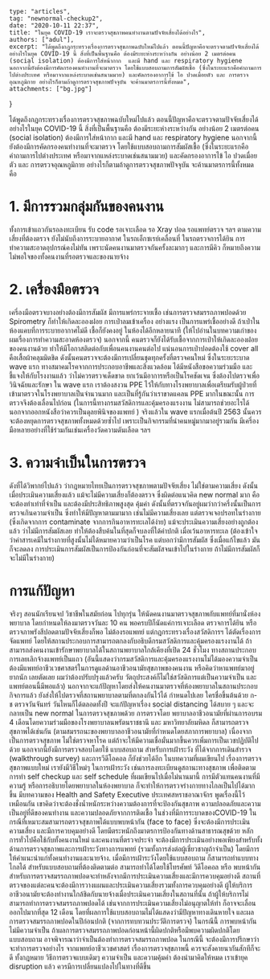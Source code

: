 	type: "articles",
	tag: "newnormal-checkup2",
	date: "2020-10-11 22:37",
    title: "ในยุค COVID-19 เราจะตรวจสุขภาพคนทำงานตามปัจจัยเสี่ยงได้อย่างไร",
    authors: ["adul"],
	excerpt: "ได้พูดถึงกฎกระทรวงเรื่องการตรวจสุขภาพฉบับใหม่ไปแล้ว ตอนนี้ปัญหาคือจะตรวจตามปัจจัยเสี่ยงได้อย่างไรในยุค COVID-19 นี้ สิ่งที่เป็นพื้นฐานคือ ต้องมีระยะห่างระหว่างกัน อย่างน้อย 2 เมตรต่อคน (social isolation) ต้องมีการใส่หน้ากาก  และมี hand และ respiratory hygiene นอกจากนี้ยังต้องมีการคัดกรองคนทำงานที่จะมาตรวจ โดยใช้แบบสอบถามการสัมผัสเชื้อ (ซึ่งในระยะแรกคือคำถามการไปต่างประเทศ หรือมาจากแหล่งระบาดเช่นสนามมวย) และคัดกรองอาการไข้ ไอ ปวดเมื่อยตัว และ การตรวจอุณหภูมิกาย อย่างไรก็ตามถ้าดูการตรวจสุขภาพปัจจุบัน จะค้านมาตรการนี้ทั้งหมด",
	attachments: ["bg.jpg"]
}

ได้พูดถึงกฎกระทรวงเรื่องการตรวจสุขภาพฉบับใหม่ไปแล้ว ตอนนี้ปัญหาคือจะตรวจตามปัจจัยเสี่ยงได้อย่างไรในยุค COVID-19 นี้ สิ่งที่เป็นพื้นฐานคือ ต้องมีระยะห่างระหว่างกัน อย่างน้อย 2 เมตรต่อคน (social isolation) ต้องมีการใส่หน้ากาก  และมี hand และ respiratory hygiene นอกจากนี้ยังต้องมีการคัดกรองคนทำงานที่จะมาตรวจ โดยใช้แบบสอบถามการสัมผัสเชื้อ (ซึ่งในระยะแรกคือคำถามการไปต่างประเทศ หรือมาจากแหล่งระบาดเช่นสนามมวย) และคัดกรองอาการไข้ ไอ ปวดเมื่อยตัว และ การตรวจอุณหภูมิกาย อย่างไรก็ตามถ้าดูการตรวจสุขภาพปัจจุบัน จะค้านมาตรการนี้ทั้งหมด คือ
# 1. มีการรวมกลุ่มกันของคนงาน
ทั้งการเข้าแถวกันรอลงทะเบียน รับ code รอเจาะเลือด รอ Xray ปอด รอแพทย์ตรวจ ฯลฯ ตามความเสี่ยงที่ต้องตรวจ ยังไม่นับถึงการระบายอากาศ ในรถเอ็กซเรย์เคลื่อนที่ ในรถตรวจการได้ยิน  การทำความสะอาดอุปกรณ์คงไม่ทัน เพราะนัดคนงานมาตรวจกันครั้งละมากๆ และการมีคิว ก็หมายถึงความไม่พอใจของทั้งคนงานที่รอตรวจและของนายจ้าง
# 2. เครื่องมือตรวจ
เครี่องมือตรวจบางอย่างต้องมีการสัมผัส มีการแพร่กระจายเชื้อ เช่นการตรวจสมรรถภาพปอดด้วย Spirometry ก็ทำให้เกิดละอองฝอย การเป่าลมเข้าเครื่อง อย่างแรง เป็นการแพร่เชื้ออย่างดี ถ้าเป่าในห้องแคบที่การระบายอากาศไม่ดี เชื้อก็ยังคงอยู่ ในห้องได้อีกหลายนาที (ให้ไปอ่านในบทความเก่าของผมเรื่องการทำความสะอาดห้องตรวจ) นอกจากนี้ คนตรวจก็ยังได้รับเชื้อจากการเป่าให้เกิดละอองฝอยของคนงานด้วย ทำให้มีโอกาสติดต่อกับเพื่อนคนงานคนต่อไป แน่นอนการเป่าปอดต้องใช้ cover all คือเสื้อผ้าคลุมมิดชิด ดังนั้นคนตรวจจะต้องมีการเปลี่ยนชุดทุกครั้งที่ตรวจคนใหม่ ซึ่งในระยะระบาด wave แรก ทางสมาคมโรคจากการประกอบอาชีพและสิ่งแวดล้อม ได้มีหนังสือขอความร่วมมือ และชี้แจงให้กับโรงงานแล้ว ว่าไม่ควรตรวจเด็ดขาด ยกเว้นมีอาการหรือเป็นโรคชัดเจน ซึ่งต้องไปตรวจเพื่อวินิจฉัยและรักษา ใน wave แรก เราต้องสงวน PPE ไว้ให้กับทางโรงพยาบาลเพื่อเตรียมรับผู้ป่วยที่เข้ามาตรวจในโรงพยาบาลเป็นจำนวนมาก และเป็นที่รู้กันว่าเราขาดแคลน PPE มากในขณะนั้น การตรวจจึงต้องเลื่อนไปก่อน (ในการนี้ทางกรมสวัสดิการและคุ้มครองแรงงาน ไม่สามารถช่วยอะไรได้นอกจากออกหนังสือว่าควรเป็นดุลยพินิจของแพทย์ ) จริงแล้วใน wave แรกเมื่อต้นปี 2563 นั้นควรจะต้องหยุดการตรวจสุขภาพทั้งหมดด้วยซ้ำไป เพราะเป็นกิจกรรมที่นำคนหมู่มากมาอยู่รวมกัน มีเครี่องมือหลายอย่างที่ใช้ร่วมกันเช่นเครื่องวัดความดันเลือด ฯลฯ
# 3. ความจำเป็นในการตรวจ
ดังที่ได้วิพากย์ไปแล้ว ว่ากฎหมายไทยเป็นการตรวจสุขภาพตามปัจจัยเสี่ยง ไม่ใช่ตามความเสี่ยง ดังนั้นเมื่อประเมินความเสี่ยงแล้ว แม้จะไม่มีความเสี่ยงก็ต้องตรวจ ซึ่งผิดต่อแนวคิด new normal มาก คือจะต้องทำเท่าที่จำเป็น และต้องมีประสิทธิภาพสูงสุด คุ้มค่า ดังนั้นที่ตรวจกันอยู่ผมว่ากว่าครึ่งนั้นเป็นการตรวจเกินความจำเป็น ซึ่งทำให้มีปัญหาตามมามาก เช่นไม่มีความเสี่ยงเลย แต่ตรวจเจอปรอทในร่างกาย (ซึ่งเกิดจากการ contaminate จากการกินอาหารทะเลได้ง่าย) แม้จะประเมินความเสี่ยงอย่างถูกต้องแล้ว ว่าไม่มีการสัมผัสเลย ทำให้ต้องสืบค้นในที่สุดก็จบลงที่ใด้ค่าปกติ เมื่อเว้นอาหารทะเล (ต้องเข้าใจว่าค่าสารเคมีในร่างกายที่สูงนั้นไม่ได้หมายความว่าเป็นโรค แต่บอกว่ามีการสัมผัส ซึ่งเมื่อแก้ไขแล้ว มันก็จะลดลง การประเมินการสัมผัสเป็นการป้องกันก่อนที่จะสัมผัสจนเข้าไปในร่างกาย ถ้าไม่มีการสัมผัสก็จะไม่มีในร่างกาย)
# การแก้ปัญหา
จริงๆ สอนนักเรียนจป วิชาชีพในสมัยก่อน ไปทุกรุ่น ให้นัดคนงานมาตรวจสุขภาพกับแพทย์ที่มานั่งห้องพยาบาล โดยกำหนดให้ลงมาตรวจวันละ 10 คน พอครบปีก็นัดแค่การเจาะเลือด ตรวจการได้ยิน หรือตรวจภาพรังสีปอดตามปัจจัยเสี่ยงก็พอ ไม่ต้องรอแพทย์ แต่กฎกระทรวงเรื่องสวัสดิการฯ ได้ตัดเรื่องการจัดแพทย์ โดยให้สถานประกอบการสามารถตกลงกับอธิบดีกรมสวัสดิการและคุ้มครองแรงงานได้ ถ้าสามารถส่งคนงานเข้ารักษาพยาบาลได้ในสถานพยาบาลใกล้เคียงที่เปิด 24 ชั่วโมง ทางสถานประกอบการเลยเลิกจ้างแพทย์เป็นแถว (อันนี้แสดงว่ากรมสวัสดิการและคุ้มครองแรงงานไม่ได้มองความจำเป็นต้องมีแพทย์อาชีวเวชศาสตร์ในการดูแลด้านอาชีวอนามัยสุขภาพของคนงาน หรือคิดว่าหาแพทย์มาอยู่ยากนัก เลยตัดเลย ผมว่าต้องปรับปรุงแล้วครับ วัตถุประสงค์ก็ไม่ใช่สวัสดิการแต่เป็นความจำเป็น และแพทย์ตอนนี้มีพอแล้ว)
นอกจากจะแก้ปัญหาโดยส่งให้คนงานมาตรวจที่ห้องพยาบาลในสถานประกอบกิจการแล้ว ยังส่งให้ไปตรวจที่สถานพยาบาลตามที่ตกลงกันไว้ได้ กำหนดไปเลย ใครชื่อขึ้นต้นด้วย ก- ช ตรวจวันจันทร์ วันไหนก็ได้ตลอดทั้งปี จะแก้ปัญหาเรื่อง social distancing ได้สบาย ๆ และจะกลายเป็น new normal ในการตรวจสุขภาพด้วย
การตรวจโดย พยาบาลอาชีวอนามัยที่ผ่านการอบรม 4 เดือนโดยความร่วมมือของโรงพยาบาลนพรัตนราชธานี และ มหาวิทยาลัยมหิดล ก็สามารถตรวจสุขภาพได้เช่นกัน (ตามสมรรถนะของพยาบาลอาชีวอนามัยที่กำหนดโดยสภาการพยาบาล) เนื่องจากเป็นการตรวจสุขภาพ ไม่ใช่ตรวจหาโรค แต่ถ้าจะให้มีความเชื่อมั่นมากขึ้นควรเพิ่มการเป็นเวชปฏิบัติไปด้วย 
นอกจากนี้ยังมีการตรวจสอบโดยใช้ แบบสอบถาม สำหรับการเฝ้าระวัง ที่ได้จากการเดินสำรวจ (walkthrough survey)  และการวีดีโอคอล ก็ยังช่วยได้อีก
ในบทความที่ผมเขียนไป เรื่องการตรวจสุขภาพแบบใหม่  เรายังมีวิธีใหม่ๆ ในการเฝ้าระวัง เช่นการลงทะเบียนดูสถานะทางสุขภาพ เพื่อติดตาม การทำ self checkup และ self schedule ที่ผมเขียนไปเมื่อไม่นานมานี้ การมีตัวแทนคนงานที่มีความรู้ หรือการอธิบายโดยพยาบาลในห้องพยาบาล ก็จะทำให้การตรวจร่างกายทางไกลเป็นไปได้มากขึ้น
มีบทความของ Health and Safety Executive ประเทศสหราชอาณาจักร พูดเรื่องนี้ไว้เหมือนกัน เขาคิดว่าจะต้องชั่งน้ำหนักระหว่างความต้องการที่จะป้องกันสุขภาพ ความปลอดภัยและความเป็นอยู่ที่ดีของคนทำงาน และความปลอดภัยจากการติดเชื้อ ในช่วงที่มีการระบาดของCOVID-19  ในกรณีที่เหมาะสมสามารถตรวจสุขภาพได้แบบพบหน้ากัน (face to face)  ซึ่งจะต้องมีการประเมินความเสี่ยง และมีการควบคุมอย่างดี โดยมีตระหนักถึงมาตรการป้องกันทางด้านสาธารณสุขด้วย หลักการทั่วไปคือใช้กับทั้งคนงานใหม่ และคนงานที่ตรวจประจำ จะต้องมีการประเมินอย่างพอเพียงสำหรับทั้งด้านการตรวจสุขภาพและการเฝ้าระวังทางการแพทย์ (รวมทั้งการส่งต่อผู้เชี่ยวชาญถ้าจำเป็น) โดยมีการให้คำแนะนำแก่ทั้งคนทำงานและนายจ้าง. เมื่อมีการเฝ้าระวังโดยใช้แบบสอบถาม ก็สามารถทำแบบทางไกลได้ สำหรับแบบสอบถามที่ต้องติดตามต่อ สามารถทำได้โดยใช้โทรศัพท์ วิดีโอคอล หรือ พบหน้ากัน สำหรับการตรวจสมรรถภาพปอดจะทำหลังจากมีการประเมินความเสี่ยงและมีการควบคุมอย่างดี สถานที่ตรวจของแต่ละคนจะต้องมีการวางแผนและประเมินความเสี่ยงรวมทั้งการควบคุมอย่างดี ผู้ให้บริการอาชีวอนามัยจะต้องทำงานใกล้ชิดกับนายจ้างเมื่อประเมินความเสี่ยงในสถานที่นั้น  ถ้าผู้ให้บริการไม่สามารถทำการตรวจสมรรถภาพปอดได้ เช่นจากการประเมินความเสี่ยงไม่อนุญาตให้ทำ ก็อาจจะเลื่อนออกไปมากที่สุด 12 เดือน โดยที่ผลการใช้แบบสอบถามไม่ได้แสดงว่ามีปัญหาทางเดินหายใจ และผลการตรวจสมรรถภาพปอดในปีก่อนปกติ (จากการทบทวนประวัติการตรวจ) ในกรณีนี้ การพบหน้ากันไม่มีความจำเป็น ถ้าผลการตรวจสมรรถภาพปอดก่อนหน้านี้ผิดปกติหรือมีพบความผิดปกติโดยแบบสอบถาม อาจพิจารณาว่าจำเป็นต้องทำการตรวจสมรรถภาพปอด ในกรณีนี้ จะต้องมีการปรึกษาว่าจะทำการตรวจอย่างไร จากแพทย์อาชีวเวชศาสตร์
เรื่องการตรวจสุขภาพนี้ ควรจะสังคายนากันสักทีก็จะดี ทั้งกฎหมาย วิธีการตรวจแบบเดิมๆ ความจำเป็น และความคุ้มค่า ต้องนำมาคิดให้หมด เราเข้ายุค disruption แล้ว ควรมีการเปลี่ยนแปลงไปในทางที่ดีขึ้น